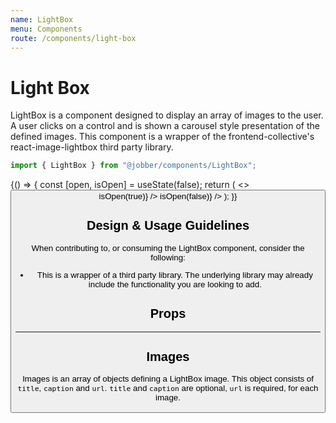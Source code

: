 ```yaml
---
name: LightBox
menu: Components
route: /components/light-box
---
```



# Light Box

<ComponentStatus stage="pre" responsive="no" accessible="no" />

LightBox is a component designed to display an array of images to the user. A
user clicks on a control and is shown a carousel style presentation of the
defined images. This component is a wrapper of the frontend-collective's
react-image-lightbox third party library.

```ts
import { LightBox } from "@jobber/components/LightBox";
```

<Playground>
  {() => {
    const [open, isOpen] = useState(false);
    return (
      <>
        <Button label="😈 Click me!" onClick={() => isOpen(true)} />
        <LightBox
          open={open}
          images={[
            {
              title: "😃",
              url: "https://i.imgur.com/6Jcfgnp.jpg",
              caption: "Happy face"
            },
            {
              title: "😮",
              url: "https://i.imgur.com/OsLxYkT.jpg",
              caption: "Suprised face"
            },
            {
              url: "https://i.imgur.com/uigfzs5.jpg"
            }
          ]}
          onRequestClose={() => isOpen(false)}
        />
      </>
    );
  }}
</Playground>

## Design & Usage Guidelines

When contributing to, or consuming the LightBox component, consider the
following:

- This is a wrapper of a third party library. The underlying library may already
  include the functionality you are looking to add.

## Props

<Props of={LightBox} />

---

## Images

Images is an array of objects defining a LightBox image. This object consists of
`title`, `caption` and `url`. `title` and `caption` are optional, `url` is
required, for each image.
